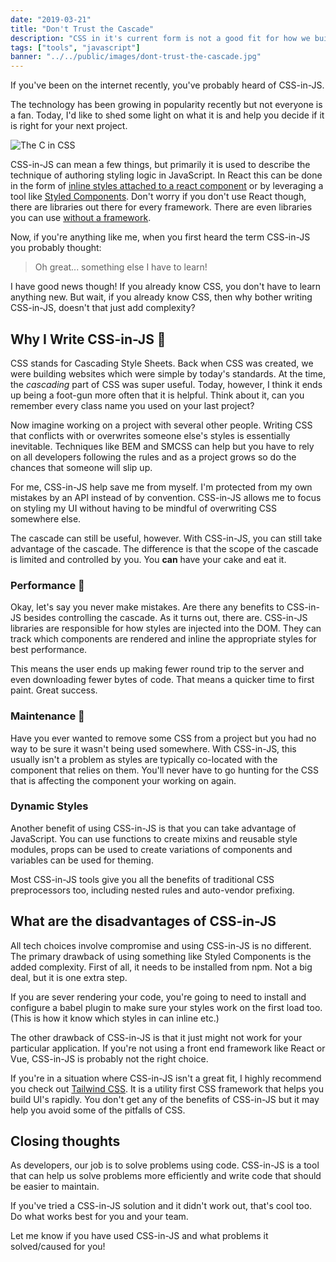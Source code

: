 ```yaml
---
date: "2019-03-21"
title: "Don't Trust the Cascade"
description: "CSS in it's current form is not a good fit for how we build websites. I now write CSS in JavaScript and I think you should too."
tags: ["tools", "javascript"]
banner: "../../public/images/dont-trust-the-cascade.jpg"
---
```


<Note note="My opinion on this as softened substantially since 2019. Mostly because there are now good options to opt out of the global nature of css when it makes sense ie. CSS modules and CSS Cascade Layers." />

If you've been on the internet recently, you've probably heard of CSS-in-JS.

The technology has been growing in popularity recently but not everyone is a fan. Today, I'd like to shed some light on what it is and help you decide if it is right for your next project.

![The C in CSS](/images/the-c-in-css.png)

CSS-in-JS can mean a few things, but primarily it is used to describe the technique of authoring styling logic in JavaScript. In React this can be done in the form of [inline styles attached to a react component](https://reactjs.org/docs/dom-elements.html#style) or by leveraging a tool like [Styled Components](https://www.styled-components.com/). Don't worry if you don't use React though, there are libraries out there for every framework. There are even libraries you can use [without a framework](https://cssinjs.org/).

Now, if you're anything like me, when you first heard the term CSS-in-JS you probably thought:

> Oh great... something else I have to learn!

I have good news though! If you already know CSS, you don't have to learn anything new. But wait, if you already know CSS, then why bother writing CSS-in-JS, doesn't that just add complexity?

## Why I Write CSS-in-JS 🎨

CSS stands for Cascading Style Sheets. Back when CSS was created, we were building websites which were simple by today's standards. At the time, the _cascading_ part of CSS was super useful. Today, however, I think it ends up being a foot-gun more often that it is helpful. Think about it, can you remember every class name you used on your last project?

Now imagine working on a project with several other people. Writing CSS that conflicts with or overwrites someone else's styles is essentially inevitable. Techniques like BEM and SMCSS can help but you have to rely on all developers following the rules and as a project grows so do the chances that someone will slip up.

For me, CSS-in-JS help save me from myself. I'm protected from my own mistakes by an API instead of by convention. CSS-in-JS allows me to focus on styling my UI without having to be mindful of overwriting CSS somewhere else.

The cascade can still be useful, however. With CSS-in-JS, you can still take advantage of the cascade. The difference is that the scope of the cascade is limited and controlled by you. You **can** have your cake and eat it.

### Performance 🚀

Okay, let's say you never make mistakes. Are there any benefits to CSS-in-JS besides controlling the cascade. As it turns out, there are. CSS-in-JS libraries are responsible for how styles are injected into the DOM. They can track which components are rendered and inline the appropriate styles for best performance.

This means the user ends up making fewer round trip to the server and even downloading fewer bytes of code. That means a quicker time to first paint. Great success.

### Maintenance 🔧

Have you ever wanted to remove some CSS from a project but you had no way to be sure it wasn't being used somewhere. With CSS-in-JS, this usually isn't a problem as styles are typically co-located with the component that relies on them. You'll never have to go hunting for the CSS that is affecting the component your working on again.

### Dynamic Styles

Another benefit of using CSS-in-JS is that you can take advantage of JavaScript. You can use functions to create mixins and reusable style modules, props can be used to create variations of components and variables can be used for theming.

Most CSS-in-JS tools give you all the benefits of traditional CSS preprocessors too, including nested rules and auto-vendor prefixing.

## What are the disadvantages of CSS-in-JS

All tech choices involve compromise and using CSS-in-JS is no different. The primary drawback of using something like Styled Components is the added complexity. First of all, it needs to be installed from npm. Not a big deal, but it is one extra step.

If you are sever rendering your code, you're going to need to install and configure a babel plugin to make sure your styles work on the first load too. (This is how it know which styles in can inline etc.)

The other drawback of CSS-in-JS is that it just might not work for your particular application. If you're not using a front end framework like React or Vue, CSS-in-JS is probably not the right choice.

If you're in a situation where CSS-in-JS isn't a great fit, I highly recommend you check out [Tailwind CSS](https://tailwindcss.com/). It is a utility first CSS framework that helps you build UI's rapidly. You don't get any of the benefits of CSS-in-JS but it may help you avoid some of the pitfalls of CSS.

## Closing thoughts

As developers, our job is to solve problems using code. CSS-in-JS is a tool that can help us solve problems more efficiently and write code that should be easier to maintain.

If you've tried a CSS-in-JS solution and it didn't work out, that's cool too. Do what works best for you and your team.

Let me know if you have used CSS-in-JS and what problems it solved/caused for you!
